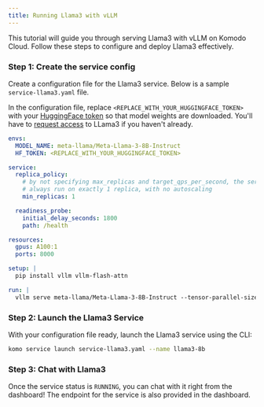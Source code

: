 ```yaml
---
title: Running Llama3 with vLLM
---
```


This tutorial will guide you through serving Llama3 with vLLM on Komodo Cloud. Follow these steps to configure and deploy Llama3 effectively.

### Step 1: Create the service config

Create a configuration file for the Llama3 service. Below is a sample `service-llama3.yaml` file.

In the configuration file, replace `<REPLACE_WITH_YOUR_HUGGINGFACE_TOKEN>` with your [HuggingFace token](https://huggingface.co/docs/hub/en/security-tokens) so that model weights are downloaded.
You'll have to [request access](https://huggingface.co/meta-llama/Meta-Llama-3-8B-Instruct) to LLama3 if you haven't already.

```yaml
envs:
  MODEL_NAME: meta-llama/Meta-Llama-3-8B-Instruct
  HF_TOKEN: <REPLACE_WITH_YOUR_HUGGINGFACE_TOKEN>

service:
  replica_policy:
    # by not specifying max_replicas and target_qps_per_second, the service will
    # always run on exactly 1 replica, with no autoscaling
    min_replicas: 1

  readiness_probe:
    initial_delay_seconds: 1800
    path: /health

resources:
  gpus: A100:1
  ports: 8000

setup: |
  pip install vllm vllm-flash-attn

run: |
  vllm serve meta-llama/Meta-Llama-3-8B-Instruct --tensor-parallel-size 1 --port 8000
```

### Step 2: Launch the Llama3 Service

With your configuration file ready, launch the Llama3 service using the CLI:

```bash
komo service launch service-llama3.yaml --name llama3-8b
```

### Step 3: Chat with Llama3

Once the service status is `RUNNING`, you can chat with it right from the dashboard!
The endpoint for the service is also provided in the dashboard.
